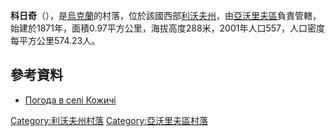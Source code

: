 {{coord|49|53|13|N|23|51|56|E|scale:100000|display=title}}

'''科日奇'''（{{lang-uk|Кожичі}}），是[[烏克蘭|烏克蘭]]的村落，位於該國西部[[利沃夫州|利沃夫州]]，由[[亞沃里夫區|亞沃里夫區]]負責管轄，始建於1871年，面積0.97平方公里，海拔高度288米，2001年人口557，人口密度每平方公里574.23人。

==參考資料==
* [http://weather.in.ua/ua/l'vovskaja/10931 Погода в селі Кожичі]

{{DEFAULTSORT:Кожичі}}
[[Category:利沃夫州村落|Category:利沃夫州村落]]
[[Category:亞沃里夫區村落|Category:亞沃里夫區村落]]


{{Lviv-geo-stub}}
